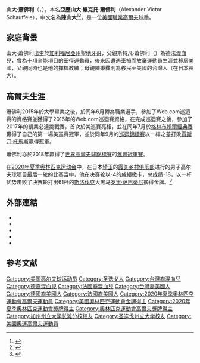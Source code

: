 {{NoteTA
|T=zh-cn:赞德·绍费勒;zh-tw:山大·蕭佛利;
|1=zh-cn:赞德·绍费勒;zh-tw:山大·蕭佛利;
|2=zh-cn:绍费勒;zh-tw:蕭佛利;
}}
{{Infobox golfer
| name              = 山大·蕭佛利
| image             =Xander Schauffele 2020 Farmers Open.jpg
| image_size        = 250px
| caption           = 蕭佛利於2020年[[農夫保險公開賽|農保公開賽]]
| fullname          = Alexander Victor Schauffele
| nickname          = 
| birth_date        = {{Birth date and age|1993|10|25}}
| birth_place       = {{USA}}[[加利福尼亞州|加利福尼亞州]][[聖地牙哥_(加利福尼亞州)|聖地牙哥]]
| death_date        = <!-- {{Death date and age|YYYY|MM|DD|1993|10|25}} -->
| death_place       = 
| height            = {{height|ft=5|in=10}}
| weight            = {{convert|175|lb|kg st|abbr=on}}
| nationality       = {{USA}}
| residence         = {{USA}}加利福尼亞州聖地牙哥
| spouse            = 
| partner           = 
| children          = 
| college           = [[加州州立大學長堤分校|加州州立大學長堤分校]]<br>[[聖地牙哥州立大學|聖地牙哥州立大學]]
| yearpro           = 2015
| retired           = <!-- Year retired -->
| tour              = [[PGA巡迴賽|PGA巡迴賽]]
| extour            = [[歐洲巡迴賽|歐洲巡迴賽]]<br/>[[Web.com巡迴賽|Web.com巡迴賽]]
| prowins           = 8
| pgawins           = 6
| eurowins          = 1
| japwins           = <!-- Number of Japan Golf Tour wins -->
| asiawins          = <!-- Number of Asian Tour wins -->
| sunwins           = <!-- Number of Sunshine Tour wins -->
| auswins           = <!-- Number of PGA Tour of Australasia wins -->
| nwidewins         = <!-- Number of Web.com Tour wins -->
| chalwins          = <!-- Number of Challenge Tour wins -->
| champwins         = <!-- Number of Champions Tour wins -->
| seneurowins       = <!-- Number of European Seniors Tour wins -->
| otherwins         = 2
| majorwins         = <!-- Number of Major Championship wins -->
| masters           = T2: 2019
| usopen            = T3: 2019
| pga               = T10: 2020
| open              = T2: 2018
| wghofid           = <!-- World Golf Hall of Fame member ID -->
| wghofyear         = <!-- World Golf Hall of Fame year inducted -->
| award1            = PGA Tour Rookie of the Year
| year1             = 2017
| award2            = 
| year2             = 
| awardssection     = <!-- location of awards page or section -->
| medaltemplates    =
{{MedalSport|男子[[高爾夫|高爾夫]]}}
{{MedalCountry|{{USA}}}}
{{MedalCompetition|[[奧林匹克運動會|奧林匹克運動會]]}}
{{MedalGold|[[2020年夏季奧林匹克運動會|2020年 東京]]|[[2020年夏季奧林匹克運動會男子高爾夫比賽|個人]]}}
}}
'''山大·蕭佛利'''（{{lang-en|Xander Schauffele}}，{{bd|1993年|10月25日||}}），本名'''亞歷山大·維克托·蕭佛利'''（Alexander Victor Schauffele），中文名為'''陳山大'''<ref>{{Cite web|title=東奧高爾夫金牌是半個台灣人！ 蕭佛利母親來自台灣 外公外婆目前住在東京|url=https://www.cmmedia.com.tw/home/articles/29054|access-date=2021-08-05|author=邱立玲|date=2021-08-02|work=[[信傳媒|信傳媒]]|language=zh|archive-date=2021-08-05|archive-url=https://web.archive.org/web/20210805110533/https://www.cmmedia.com.tw/home/articles/29054|dead-url=no}}</ref><ref>{{Cite web|title=美好手蕭佛利高球奪金 自曝是「半個台灣人」|url=https://news.tvbs.com.tw/world/1558138|access-date=2021-08-05|author=彭惠筠|date=2021-08-03|last=|work=TVBS新聞網|language=zh|archive-date=2021-08-05|archive-url=https://web.archive.org/web/20210805110533/https://news.tvbs.com.tw/world/1558138|dead-url=no}}</ref>，是一位[[美國|美國]][[職業高爾夫球手|職業高爾夫球手]]。

==家庭背景==
山大·蕭佛利出生於[[加利福尼亞州|加利福尼亞州]][[聖地牙哥_(加利福尼亞州)|聖地牙哥]]，父親斯特凡·蕭佛利（{{lang-en|Stefan Schauffele}}）為德法混血兒，曾為[[十項全能|十項全能]]項目的田徑運動員，後來因遭遇車禍而放棄運動員生涯並移居美國，父親同時也是他的揮桿教練；母親陳秉彞則為移民至美國的台灣人（在日本長大）。

==高爾夫生涯==
蕭佛利2015年於大學畢業之後，於同年6月轉為職業選手，參加了Web.com巡迴賽的資格賽並獲得了2016年的Web.com巡迴賽資格，在完成巡迴賽之後，參加了2017年的凱業必達挑戰賽，首次於美巡賽亮相，並在同年7月於[[格林布賴爾經典賽|格林布賴爾經典賽]]贏得了自己的第一場美巡賽冠軍，並於同年9月的[[巡迴錦標賽|巡迴錦標賽]]以一桿之差打敗[[賈斯汀·托馬斯|賈斯汀·托馬斯]]贏得冠軍。

蕭佛利亦於2018年贏得了[[世界高尔夫球锦标赛|世界高爾夫球錦標賽]]的[[汇丰冠军赛|滙豐冠軍賽]]。

在[[2020年夏季奥林匹克运动会|2020年夏季奥林匹克运动会]]中，在日本[[埼玉縣|埼玉]]的[[霞关乡村俱乐部|霞关乡村俱乐部]]进行的男子高尔夫球项目最后一轮的比赛当中，他在决赛轮以-4的成績繳卡，总成绩-18，以一杆优势击败了决赛轮打出61杆的[[斯洛伐克|斯洛伐克]]大黑马[[罗里·萨巴蒂尼|罗里·萨巴蒂尼]]摘得金牌。<ref>{{cite web|title=7人加賽搶第3　潘政琮奪銅|url=https://tsna.com/article/40547|publisher=TSNA|date=2021-08-01|access-date=2021-08-10|archive-date=2022-01-26|archive-url=https://web.archive.org/web/20220126015747/https://tsna.com/article/40547}}</ref>

==外部連結==
*{{Official website|www.xanderschauffele.com}}
*{{PGATour player|48081}}
*{{EuroTour player|41757}}
*{{JapanTour player|16343}}
*{{OWGR|19895}}

== 参考文献 ==
{{Reflist}}
{{DEFAULTSORT:Schauffele, Xander}}
[[Category:美国高尔夫球运动员|Category:美国高尔夫球运动员]]
[[Category:圣迭戈人|Category:圣迭戈人]]
[[Category:台灣裔混血兒|Category:台灣裔混血兒]]
[[Category:德裔混血兒|Category:德裔混血兒]]
[[Category:法國裔混血兒|Category:法國裔混血兒]]
[[Category:台灣裔美國人|Category:台灣裔美國人]]
[[Category:德國裔美國人|Category:德國裔美國人]]
[[Category:法國裔美國人|Category:法國裔美國人]]
[[Category:2020年夏季奧林匹克運動會高爾夫運動員|Category:2020年夏季奧林匹克運動會高爾夫運動員]]
[[Category:美國奧林匹克運動會金牌得主|Category:美國奧林匹克運動會金牌得主]]
[[Category:2020年夏季奧林匹克運動會獎牌得主|Category:2020年夏季奧林匹克運動會獎牌得主]]
[[Category:奧林匹克運動會高爾夫獎牌得主|Category:奧林匹克運動會高爾夫獎牌得主]]
[[Category:加州州立大学长滩分校校友|Category:加州州立大学长滩分校校友]]
[[Category:圣迭戈州立大学校友|Category:圣迭戈州立大学校友]]
[[Category:美國奧運高爾夫運動員|Category:美國奧運高爾夫運動員]]